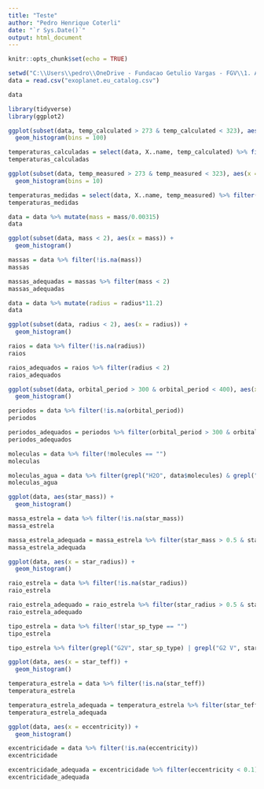 ```yaml
---
title: "Teste"
author: "Pedro Henrique Coterli"
date: "`r Sys.Date()`"
output: html_document
---
```


```r
knitr::opts_chunk$set(echo = TRUE)
```

```r
setwd("C:\\Users\\pedro\\OneDrive - Fundacao Getulio Vargas - FGV\\1. Análise Exploratória de Dados e Visualização\\Trabalho A2")
data = read.csv("exoplanet.eu_catalog.csv")
```

```r
data
```

```r
library(tidyverse)
library(ggplot2)
```

```r
ggplot(subset(data, temp_calculated > 273 & temp_calculated < 323), aes(x = temp_calculated)) +
  geom_histogram(bins = 100)
```

```r
temperaturas_calculadas = select(data, X..name, temp_calculated) %>% filter(!is.na(temp_calculated))
temperaturas_calculadas
```


```r
ggplot(subset(data, temp_measured > 273 & temp_measured < 323), aes(x = temp_measured)) +
  geom_histogram(bins = 10)
```
```r
temperaturas_medidas = select(data, X..name, temp_measured) %>% filter(!is.na(temp_measured))
temperaturas_medidas
```


```r
data = data %>% mutate(mass = mass/0.00315)
data
```
```r
ggplot(subset(data, mass < 2), aes(x = mass)) +
  geom_histogram()
```

```r
massas = data %>% filter(!is.na(mass))
massas
```
```r
massas_adequadas = massas %>% filter(mass < 2)
massas_adequadas
```

```r
data = data %>% mutate(radius = radius*11.2)
data
```
```r
ggplot(subset(data, radius < 2), aes(x = radius)) +
  geom_histogram()
```

```r
raios = data %>% filter(!is.na(radius))
raios
```

```r
raios_adequados = raios %>% filter(radius < 2)
raios_adequados
```
```r
ggplot(subset(data, orbital_period > 300 & orbital_period < 400), aes(x = orbital_period)) +
  geom_histogram()
```
```r
periodos = data %>% filter(!is.na(orbital_period))
periodos
```
```r
periodos_adequados = periodos %>% filter(orbital_period > 300 & orbital_period < 400)
periodos_adequados
```
```r
moleculas = data %>% filter(!molecules == "")
moleculas
```


```r
moleculas_agua = data %>% filter(grepl("H2O", data$molecules) & grepl(", O2", data$molecules) & grepl("CO2", data$molecules))
moleculas_agua
```

```r
ggplot(data, aes(star_mass)) +
  geom_histogram()
```
```r
massa_estrela = data %>% filter(!is.na(star_mass))
massa_estrela
```
```r
massa_estrela_adequada = massa_estrela %>% filter(star_mass > 0.5 & star_mass < 1.5)
massa_estrela_adequada
```
```r
ggplot(data, aes(x = star_radius)) +
  geom_histogram()
```
```r
raio_estrela = data %>% filter(!is.na(star_radius))
raio_estrela
```

```r
raio_estrela_adequado = raio_estrela %>% filter(star_radius > 0.5 & star_radius < 1.5)
raio_estrela_adequado
```

```r
tipo_estrela = data %>% filter(!star_sp_type == "")
tipo_estrela
```

```r
tipo_estrela %>% filter(grepl("G2V", star_sp_type) | grepl("G2 V", star_sp_type)) %>% select(star_sp_type)
```

```r
ggplot(data, aes(x = star_teff)) +
  geom_histogram()
```

```r
temperatura_estrela = data %>% filter(!is.na(star_teff))
temperatura_estrela
```

```r
temperatura_estrela_adequada = temperatura_estrela %>% filter(star_teff > 6000 & star_teff < 7000)
temperatura_estrela_adequada
```

```r
ggplot(data, aes(x = eccentricity)) +
  geom_histogram()
```
```r
excentricidade = data %>% filter(!is.na(eccentricity))
excentricidade
```

```r
excentricidade_adequada = excentricidade %>% filter(eccentricity < 0.1)
excentricidade_adequada
```

